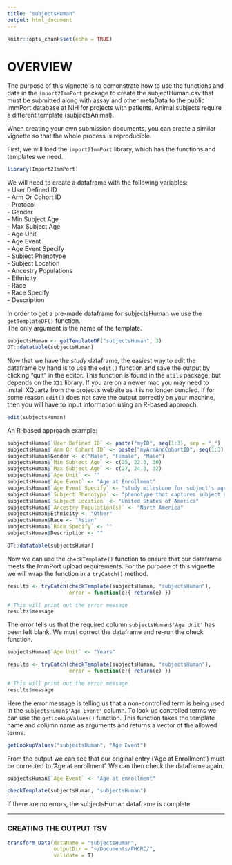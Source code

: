 ```yaml
---
title: "subjectsHuman"
output: html_document
---
```


```r
knitr::opts_chunk$set(echo = TRUE)
```

# OVERVIEW
The purpose of this vignette is to demonstrate how to use the functions and data in the 
`import2ImmPort` package to create the subjectHuman.csv that must be submitted along 
with assay and other metaData to the public ImmPort database at NIH for projects with patients. Animal subjects require a different template (subjectsAnimal).  

When creating your own submission documents, you can create a similar vignette so that the whole process is 
reproducible.

First, we will load the `import2ImmPort` library, which has the functions and templates we need.

```r
library(Import2ImmPort)
```

We will need to create a dataframe with the following variables:  
- User Defined ID  
- Arm Or Cohort ID  
- Protocol  
- Gender  
- Min Subject Age  
- Max Subject Age  
- Age Unit  
- Age Event  
- Age Event Specify  
- Subject Phenotype  
- Subject Location  
- Ancestry Populations  
- Ethnicity  
- Race  
- Race Specify  
- Description  
  
In order to get a pre-made dataframe for subjectsHuman we use the `getTemplateDF()` function.  
The only argument is the name of the template.

```r
subjectsHuman <- getTemplateDF("subjectsHuman", 3)
DT::datatable(subjectsHuman)
```

Now that we have the *study* dataframe, the easiest way to edit the dataframe by hand is to 
use the `edit()` function and save the output by clicking "quit" in the editor.  This function 
is found in the `utils` package, but depends on the `X11` library.  If you are on a newer mac 
you may need to install XQuartz from the project's website as it is no longer bundled.  If for 
some reason `edit()` does not save the output correctly on your machine, then you will have to 
input information using an R-based approach.

```r
edit(subjectsHuman)
```

An R-based approach example:

```r
subjectsHuman$`User Defined ID` <- paste("myID", seq(1:3), sep = "_")
subjectsHuman$`Arm Or Cohort ID` <- paste("myArmAndCohortID", seq(1:3), sep = "_")
subjectsHuman$Gender <- c("Male", "Female", "Male")
subjectsHuman$`Min Subject Age` <- c(25, 22.3, 30)
subjectsHuman$`Max Subject Age` <- c(27, 24.3, 32)
subjectsHuman$`Age Unit` <- ""
subjectsHuman$`Age Event` <- "Age at Enrollment"
subjectsHuman$`Age Event Specify` <- "study milestone for subject's age that is unsupported by ImmPort"
subjectsHuman$`Subject Phenotype` <- "phenotype that captures subject disposition for the study"
subjectsHuman$`Subject Location` <- "United States of America"
subjectsHuman$`Ancestry Population(s)` <- "North America"
subjectsHuman$Ethnicity <- "Other"
subjectsHuman$Race <- "Asian"
subjectsHuman$`Race Specify` <- ""
subjectsHuman$Description <- ""

DT::datatable(subjectsHuman)

```

Now we can use the `checkTemplate()` function to ensure that our dataframe meets the ImmPort upload requirements. For the purpose of this vignette we will wrap the function in a `tryCatch()` method.  
```r
results <- tryCatch(checkTemplate(subjectsHuman, "subjectsHuman"),
                    error = function(e){ return(e) }) 

# This will print out the error message
results$message
```

The error tells us that the required column `subjectsHuman$'Age Unit'` has been left blank. We must correct the dataframe and re-run the check function.
```r
subjectsHuman$`Age Unit` <- "Years"

results <- tryCatch(checkTemplate(subjectsHuman, "subjectsHuman"),
                    error = function(e){ return(e) }) 

# This will print out the error message
results$message
```
Here the error message is telling us that a non-controlled term is being used in the `subjectsHuman$'Age Event'` column. To look up controlled terms we can use the `getLookupValues()` function. This function takes the template name and column name as arguments and returns a vector of the allowed terms.

```r
getLookupValues("subjectsHuman", "Age Event")
```
From the output we can see that our original entry ('Age at Enrollment') must be corrected to 'Age at enrollment'. We can then check the dataframe again.

```r
subjectsHuman$`Age Event` <- "Age at enrollment"

checkTemplate(subjectsHuman, "subjectsHuman")
```

If there are no errors, the subjectsHuman dataframe is complete.  
  
------
  
### CREATING THE OUTPUT TSV

```r
transform_Data(dataName = "subjectsHuman",
               outputDir = "~/Documents/FHCRC/",
               validate = T)
```